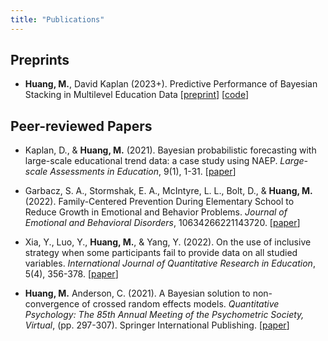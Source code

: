 ```yaml
---
title: "Publications"
---
```


## Preprints

-   **Huang, M.**, David Kaplan (2023+). Predictive Performance of Bayesian Stacking in Multilevel Education Data \[[preprint](https://psyarxiv.com/e9m6x/)\] \[[code](https://github.com/huskyh233)\]

## Peer-reviewed Papers

-   Kaplan, D., & **Huang, M.** (2021). Bayesian probabilistic forecasting with large-scale educational trend data: a case study using NAEP. *Large-scale Assessments in Education*, 9(1), 1-31. \[[paper](https://largescaleassessmentsineducation.springeropen.com/articles/10.1186/s40536-021-00108-2)\]

-   Garbacz, S. A., Stormshak, E. A., McIntyre, L. L., Bolt, D., & **Huang, M.** (2022). Family-Centered Prevention During Elementary School to Reduce Growth in Emotional and Behavior Problems. *Journal of Emotional and Behavioral Disorders*, 10634266221143720. \[[paper](https://journals-sagepub-com.ezproxy.library.wisc.edu/doi/full/10.1177/10634266221143720?casa_token=ywulmi8gvkkAAAAA%3AVBQd0M87g0LfgcT_1qgMCjGYPyzTS2ADkBVANXebAWV_tmbsJWXQWiDxQLcTi4uAMgVGWXFciUc)\]

-   Xia, Y., Luo, Y., **Huang, M.**, & Yang, Y. (2022). On the use of inclusive strategy when some participants fail to provide data on all studied variables</u>. *International Journal of Quantitative Research in Education*, 5(4), 356-378. \[[paper](https://www.inderscienceonline.com/doi/abs/10.1504/IJQRE.2022.129794)\]

-   **Huang, M.** Anderson, C. (2021). A Bayesian solution to non-convergence of crossed random effects models. *Quantitative Psychology: The 85th Annual Meeting of the Psychometric Society, Virtual*, (pp. 297-307). Springer International Publishing. \[[paper](https://link.springer.com/chapter/10.1007/978-3-030-74772-5_27)\]
